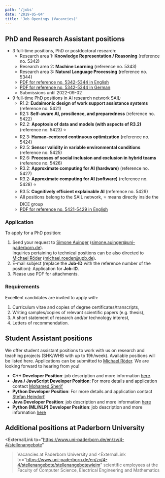 ```yaml
---
path: '/jobs'
date: '2019-05-04'
title: 'Job Openings (Vacancies)'
---
```


## PhD and Research Assistant positions

- 3 full-time positions, PhD or postdoctoral research:
    -  Research area 1: **Knowledge Representation / Reasoning** (reference no. 5342)
    -  Research area 2: **Machine Learning** (reference no. 5343)
    -  Research area 3: **Natural Language Processing** (reference no. 5344)
    - [PDF for reference no. 5342-5344 in English](https://www.uni-paderborn.de/fileadmin/zv/4-4/stellenangebote/Kennziffer5342-5344_Englisch_Verlaengerung.pdf)
    - [PDF for reference no. 5342-5344 in German](https://www.uni-paderborn.de/fileadmin/zv/4-4/stellenangebote/Kennziffer5342-5344_Verlaengerung.pdf)
    - Submissions until 2022-09-02
- 9 full-time PhD positions in AI research network SAIL:
    - R1.2: **Eudaimonic design of work support assistance systems** (reference no. 5421)
    - R2.1: **Self-aware AI, prosilience, and preparedness** (reference no. 5422)
    - R2.2: **Apoptosis of data and models (with aspects of R3.2)** (reference no. 5423) ⭐
    - R2.3: **Human-centered continuous optimization** (reference no. 5424)
    - R2.5: **Sensor validity in variable environmental conditions** (reference no. 5425)
    - R2.6: **Processes of social inclusion and exclusion in hybrid teams** (reference no. 5426)
    - R3.2: **Approximate computing for AI (hardware)** (reference no. 5427)
    - R3.2: **Approximate computing for AI (software)** (reference no. 5428) ⭐
    - R3.5: **Cognitively efficient explainable AI** (reference no. 5429)
    - All positions belong to the SAIL network, ⭐ means directly inside the DICE group
    - [PDF for reference no. 5421-5429 in English](https://www.uni-paderborn.de/fileadmin/zv/4-4/stellenangebote/Kennziffer5421-5429.pdf)


### Application

To apply for a PhD position:

1. Send your request to [Simone Auinger](/SimoneAuinger) (<a href="mailto:simone.auinger@uni-paderborn.de">simone.auinger@uni-paderborn.de</a>).  
   Inquiries pertaining to technical positions can be also directed to [Michael Röder](/MichaelRoeder) (<a href="mailto:michael.roeder@upb.de">michael.roeder@upb.de</a>).
2. E-mail subject (replace the __Job-ID__ with the reference number of the position): Application for __Job-ID__.
3. Please use PDF for attachments.


### Requirements

Excellent candidates are invited to apply with:

1. Curriculum vitae and copies of degree certificates/transcripts,
2. Writing samples/copies of relevant scientific papers (e.g. thesis),
3. A short statement of research and/or technology interest,
4. Letters of recommendation.


## Student Assistant positions

We offer student assistant positions to work with us on research and teaching projects (SHK/WHB with up to 19h/week). Available positions will be listed here. Applications can be submitted to [Michael Röder](/MichaelRoeder). We are looking forward to hearing from you!

- **C++ Developer Position**: job description and more information [here](/cpp-student-job).
- **Java / JavaScript Developer Position**: For more details and application contact [Mohamed Sherif](/MohamedAhmedSherif)
- **Python Developer Position**: For more details and application contact [Stefan Heindorf](/StefanHeindorf)
- **Java Developer Position**: job description and more information [here](/hiring/tebaqa-student-job)
- **Python (ML/NLP) Developer Position**: job description and more information [here](/hiring/porque-student-job)


## Additional positions at Paderborn University

<ExternalLink
     to="https://www.uni-paderborn.de/en/zv/4-4/stellenangebote"
   >Vacancies at Paderborn University</ExternalLink> and <ExternalLink
     to="https://www.uni-paderborn.de/en/zv/4-4/stellenangebote/stellenangebotewieim"
   >scientific employees at the Faculty of Computer Science, Electrical Engineering and Mathematics</ExternalLink>
